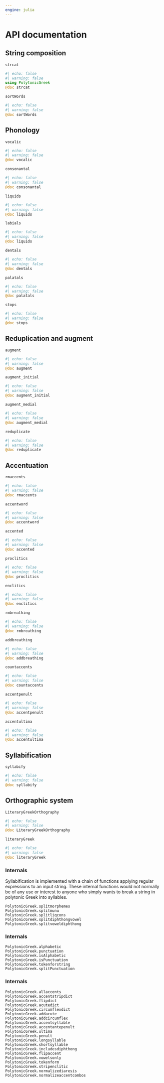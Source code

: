 ```yaml
---
engine: julia
---
```


# API documentation

## String composition


`strcat`

:::{.callout-note appearance="minimal"}
```julia
#| echo: false
#| warning: false
using PolytonicGreek
@doc strcat
```
:::

`sortWords`

:::{.callout-note appearance="minimal"}
```julia
#| echo: false
#| warning: false
@doc sortWords
```
:::

## Phonology


`vocalic`


:::{.callout-note appearance="minimal"}
```julia
#| echo: false
#| warning: false
@doc vocalic
```
:::

`consonantal`


:::{.callout-note appearance="minimal"}
```julia
#| echo: false
#| warning: false
@doc consonantal
```
:::

`liquids`


:::{.callout-note appearance="minimal"}
```julia
#| echo: false
#| warning: false
@doc liquids
```
:::

`labials`


:::{.callout-note appearance="minimal"}
```julia
#| echo: false
#| warning: false
@doc liquids
```
:::

`dentals`


:::{.callout-note appearance="minimal"}
```julia
#| echo: false
#| warning: false
@doc dentals
```
:::

`palatals`


:::{.callout-note appearance="minimal"}
```julia
#| echo: false
#| warning: false
@doc palatals
```
:::

`stops`


:::{.callout-note appearance="minimal"}
```julia
#| echo: false
#| warning: false
@doc stops
```
:::


## Reduplication and augment

`augment`



:::{.callout-note appearance="minimal"}
```julia
#| echo: false
#| warning: false
@doc augment
```
:::


`augment_initial`



:::{.callout-note appearance="minimal"}
```julia
#| echo: false
#| warning: false
@doc augment_initial
```
:::

`augment_medial`



:::{.callout-note appearance="minimal"}
```julia
#| echo: false
#| warning: false
@doc augment_medial
```
:::

`reduplicate`



:::{.callout-note appearance="minimal"}
```julia
#| echo: false
#| warning: false
@doc reduplicate
```
:::

## Accentuation

`rmaccents`


:::{.callout-note appearance="minimal"}
```julia
#| echo: false
#| warning: false
@doc rmaccents
```
:::


`accentword`


:::{.callout-note appearance="minimal"}
```julia
#| echo: false
#| warning: false
@doc accentword
```
:::


`accented`

:::{.callout-note appearance="minimal"}
```julia
#| echo: false
#| warning: false
@doc accented
```
:::


`proclitics`

:::{.callout-note appearance="minimal"}
```julia
#| echo: false
#| warning: false
@doc proclitics
```
:::


`enclitics`


:::{.callout-note appearance="minimal"}
```julia
#| echo: false
#| warning: false
@doc enclitics
```
:::

`rmbreathing`


:::{.callout-note appearance="minimal"}
```julia
#| echo: false
#| warning: false
@doc rmbreathing
```
:::

`addbreathing`

:::{.callout-note appearance="minimal"}
```julia
#| echo: false
#| warning: false
@doc addbreathing
```
:::

`countaccents`


:::{.callout-note appearance="minimal"}
```julia
#| echo: false
#| warning: false
@doc countaccents
```
:::

`accentpenult`


:::{.callout-note appearance="minimal"}
```julia
#| echo: false
#| warning: false
@doc accentpenult
```
:::

`accentultima`


:::{.callout-note appearance="minimal"}
```julia
#| echo: false
#| warning: false
@doc accentultima
```
:::



## Syllabification



`syllabify`



:::{.callout-note appearance="minimal"}
```julia
#| echo: false
#| warning: false
@doc syllabify
```
:::



##  Orthographic system



`LiteraryGreekOrthography`


:::{.callout-note appearance="minimal"}
```julia
#| echo: false
#| warning: false
@doc LiteraryGreekOrthography
```
:::

`literaryGreek`


:::{.callout-note appearance="minimal"}
```julia
#| echo: false
#| warning: false
@doc literaryGreek
```
:::





### Internals

Syllabification is implemented with a chain of functions applying regular expressions to an input string.  These internal functions would not normally be of any use or interest to anyone who simply wants to break a string in polytonic Greek into syllables.

```
PolytonicGreek.splitmorphemes
PolytonicGreek.splitmunu
PolytonicGreek.splitliqcons
PolytonicGreek.splitdiphthongvowel
PolytonicGreek.splitvoweldiphthong
```





### Internals

```
PolytonicGreek.alphabetic
PolytonicGreek.punctuation
PolytonicGreek.isAlphabetic
PolytonicGreek.isPunctuation
PolytonicGreek.tokenforstring
PolytonicGreek.splitPunctuation
```



### Internals

```
PolytonicGreek.allaccents
PolytonicGreek.accentstripdict
PolytonicGreek.flipdict
PolytonicGreek.acutedict
PolytonicGreek.circumflexdict
PolytonicGreek.addacute
PolytonicGreek.addcircumflex
PolytonicGreek.accentsyllable
PolytonicGreek.accentantepenult
PolytonicGreek.ultima
PolytonicGreek.penult
PolytonicGreek.longsyllable
PolytonicGreek.shortsyllable
PolytonicGreek.includesdiphthong
PolytonicGreek.flipaccent
PolytonicGreek.vowelsonly
PolytonicGreek.tokenform
PolytonicGreek.stripenclitic
PolytonicGreek.normalizediaresis
PolytonicGreek.normalizeaccentcombos
```
